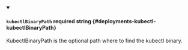 
<details className="config-field" data-expandable="false" open>
<summary>

#### `kubectlBinaryPath` <span className="config-field-required" data-required="false">required</span> <span className="config-field-type">string</span> <span className="config-field-default"></span> <span className="config-field-enum"></span> {#deployments-kubectl-kubectlBinaryPath}

KubectlBinaryPath is the optional path where to find the kubectl binary.

</summary>



</details>
